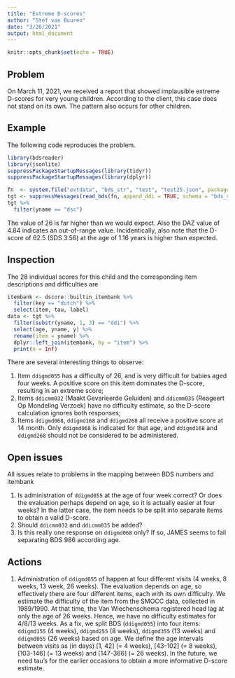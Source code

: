 ```yaml
---
title: "Extreme D-scores"
author: "Stef van Buuren"
date: "3/26/2021"
output: html_document
---
```


```r
knitr::opts_chunk$set(echo = TRUE)

```

## Problem

On March 11, 2021, we received a report that showed implausible extreme D-scores for very young children. According to the client, this case does not stand on its own. The pattern also occurs for other children.

## Example

The following code reproduces the problem.

```r
library(bdsreader)
library(jsonlite)
suppressPackageStartupMessages(library(tidyr))
suppressPackageStartupMessages(library(dplyr))

fn  <- system.file("extdata", "bds_str", "test", "test25.json", package = "jamesdemodata")
tgt <- suppressMessages(read_bds(fn, append_ddi = TRUE, schema = "bds_schema_str.json"))
tgt %>% 
  filter(yname == "dsc")
```

The value of 26 is far higher than we would expect. Also the DAZ value of 4.84 indicates an out-of-range value. Incidentically, also note that the D-score of 62.5 (SDS 3.56) at the age of 1.16 years is higher than expected.

## Inspection

The 28 individual scores for this child and the corresponding item descriptions and difficulties are

```r
itembank <- dscore::builtin_itembank %>% 
  filter(key == "dutch") %>% 
  select(item, tau, label)
data <- tgt %>% 
  filter(substr(yname, 1, 3) == "ddi") %>% 
  select(age, yname, y) %>% 
  rename(item = yname) %>% 
  dplyr::left_join(itembank, by = "item") %>% 
  print(n = Inf)  
```

There are several interesting things to observe:

1. Item `ddigmd055` has a difficulty of 26, and is very difficult for babies aged four weeks. A positive score on this item dominates the D-score, resulting in an extreme score; 
2. Items `ddicmm032` (Maakt Gevarieerde Geluiden) and `ddicmm035` (Reageert Op Mondeling Verzoek) have no difficulty estimate, so the D-score calculation ignores both responses;
3. Items `ddigmd068`, `ddigmd168` and `ddigmd268` all receive a positive score at 14 month. Only `ddigmd068` is indicated for that age, and `ddigmd168` and `ddigmd268` should not be considered to be administered.


## Open issues

All issues relate to problems in the mapping between BDS numbers and itembank 

1. Is administration of `ddigmd055` at the age of four week correct? Or does the evaluation perhaps depend on age, so it is actually easier at four weeks? In the latter case, the item needs to be split into separate items to obtain a valid D-score.
2. Should `ddicmm032` and `ddicmm035` be added?
3. Is this really one response on `ddigmd068` only? If so, JAMES seems to fail separating BDS 986 according age.


## Actions

1. Administration of `ddigmd055` of happen at four different visits (4 weeks, 8 weeks, 13 week, 26 weeks). The evaluation depends on age, so effectively there are four different items, each with its own difficulty. We estimate the difficulty of the item from the SMOCC data, collected in 1989/1990. At that time, the Van Wiechenschema registered head lag at only the age of 26 weeks. Hence, we have no difficulty estimates for 4/8/13 weeks. As a fix, we split BDS (`ddigmd055`) into four items: `ddigmd155` (4 weeks), `ddigmd255` (8 weeks), `ddigmd355` (13 weeks) and `ddigmd055` (26 weeks) based on age. We define the age intervals between visits as (in days) [1, 42] (= 4 weeks), [43-102] (= 8 weeks), [103-146] (= 13 weeks) and [147-366] (= 26 weeks). In the future, we need tau's for the earlier occasions to obtain a more informative D-score estimate.
